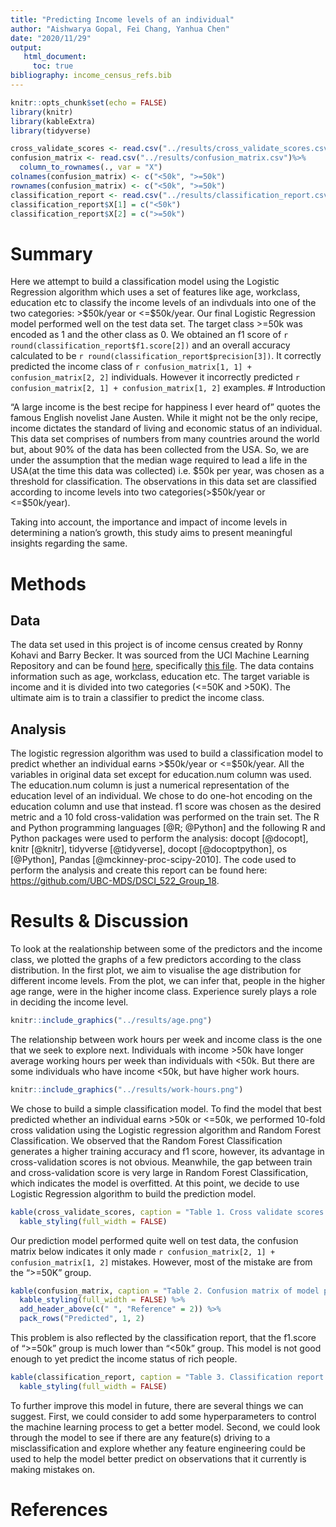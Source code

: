 ```yaml
---
title: "Predicting Income levels of an individual"
author: "Aishwarya Gopal, Fei Chang, Yanhua Chen"
date: "2020/11/29"
output:    
   html_document:
     toc: true
bibliography: income_census_refs.bib
---
```


```r
knitr::opts_chunk$set(echo = FALSE)
library(knitr)
library(kableExtra)
library(tidyverse)
```

```r
cross_validate_scores <- read.csv("../results/cross_validate_scores.csv")
confusion_matrix <- read.csv("../results/confusion_matrix.csv")%>%
  column_to_rownames(., var = "X")
colnames(confusion_matrix) <- c("<50k", ">=50k")
rownames(confusion_matrix) <- c("<50k", ">=50k")
classification_report <- read.csv("../results/classification_report.csv")
classification_report$X[1] = c("<50k")
classification_report$X[2] = c(">=50k")
```

# Summary

Here we attempt to build a classification model using the Logistic Regression algorithm which uses a set of features like age, workclass, education etc to classify the income levels of an indivduals into one of the two categories: \>\$50k/year or \<=\$50k/year. Our final Logistic Regression model performed well on the test data set. The target class >=50k was encoded as 1 and the other class as 0. We obtained an f1 score of `r round(classification_report$f1.score[2])` and an overall accuracy calculated to be `r round(classification_report$precision[3])`. It correctly predicted  the income class of `r confusion_matrix[1, 1] + confusion_matrix[2, 2]` individuals. However it incorrectly predicted  `r confusion_matrix[2, 1] + confusion_matrix[1, 2]` examples. 
# Introduction

"A large income is the best recipe for happiness I ever heard of" quotes the famous English novelist Jane Austen. While it might not be the only recipe, income dictates the standard of living and economic status of an individual. This data set comprises of numbers from many countries around the world but, about 90% of the data has been collected from the USA. So, we are under the assumption that the median wage required to lead a life in the USA(at the time this data was collected) i.e. \$50k per year, was chosen as a threshold for classification. The observations in this data set are classified according to income levels into two categories(\>\$50k/year or \<=\$50k/year).

Taking into account, the importance and impact of income levels in determining a nation's growth, this study aims to present meaningful insights regarding the same.

# Methods

## Data

The data set used in this project is of income census created by Ronny Kohavi and Barry Becker. It was sourced from the UCI Machine Learning Repository and can be found [here](https://archive.ics.uci.edu/ml/machine-learning-databases/adult/), specifically [this file](https://archive.ics.uci.edu/ml/machine-learning-databases/adult/adult.data). The data contains information such as age, workclass, education etc. The target variable is income and it is divided into two categories (\<=50K and \>50K). The ultimate aim is to train a classifier to predict the income class.

## Analysis

The logistic regression algorithm was used to build a classification model to predict whether an individual earns \>\$50k/year or \<=\$50k/year. All the variables in original data set except for education.num column was used. The education.num column is just a numerical representation of the education level of an individual. We chose to do one-hot encoding on the education column and use that instead. f1 score was chosen as the desired metric and a 10 fold cross-validation was performed on the train set. The R and Python programming languages [@R; @Python] and the following R and Python packages were used to perform the analysis: docopt [@docopt], knitr [@knitr], tidyverse [@tidyverse], docopt [@docoptpython], os [@Python], Pandas [@mckinney-proc-scipy-2010]. The code used to perform the analysis and create this report can be found here: <https://github.com/UBC-MDS/DSCI_522_Group_18>.

# Results & Discussion

To look at the realationship between some of the predictors and the income class, we plotted the graphs of a few predictors according to the class distribution. In the first plot, we aim to visualise the age distribution for different income levels. From the plot, we can infer that, people in the higher age range, were in the higher income class. Experience surely plays a role in deciding the income level.

```r

knitr::include_graphics("../results/age.png")
```

The relationship between work hours per week and income class is the one that we seek to explore next. Individuals with income \>50k have longer average working hours per week than individuals with \<50k. But there are some individuals who have income \<50k, but have higher work hours.

```r
knitr::include_graphics("../results/work-hours.png")
```

We chose to build a simple classification model. To find the model that best predicted whether an individual earns \>50k or \<=50k, we performed 10-fold cross validation using the Logistic regression algorithm and Random Forest Classification. We observed that the Random Forest Classification generates a higher training accuracy and f1 score, however, its advantage in cross-validation scores is not obvious. Meanwhile, the gap between train and cross-validation score is very large in Random Forest Classification, which indicates the model is overfitted. At this point, we decide to use Logistic Regression algorithm to build the prediction model.

```r
kable(cross_validate_scores, caption = "Table 1. Cross validate scores of model performance on train data.") %>%
  kable_styling(full_width = FALSE)
```

Our prediction model performed quite well on test data, the confusion matrix below indicates it only made `r confusion_matrix[2, 1] + confusion_matrix[1, 2]` mistakes. However, most of the mistake are from the "\>=50K" group.

```r
kable(confusion_matrix, caption = "Table 2. Confusion matrix of model performance on test data.") %>%
  kable_styling(full_width = FALSE) %>%
  add_header_above(c(" ", "Reference" = 2)) %>% 
  pack_rows("Predicted", 1, 2)
```

This problem is also reflected by the classification report, that the f1.score of "\>=50k" group is much lower than "\<50k" group. This model is not good enough to yet predict the income status of rich people.

```r
kable(classification_report, caption = "Table 3. Classification report of model performance on test data.")%>%
  kable_styling(full_width = FALSE)
```

To further improve this model in future, there are several things we can suggest. First, we could consider to add some hyperparameters to control the machine learning process to get a better model. Second, we could look through the model to see if there are any feature(s) driving to a misclassification and explore whether any feature engineering could be used to help the model better predict on observations that it currently is making mistakes on.

# References
